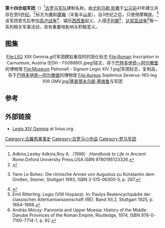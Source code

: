 {{Infobox military unit
|unit_name=第十四合组军团
|image=[[File:Roman_Empire_125_general_map-zh.png|300px]]
|caption=公元125年罗马帝国形势图
|dates= [[公元前|公元前]]41年至5[[世纪|世纪]]
|country= [[罗马共和国|罗马共和国]]和[[罗马帝国|罗马帝国]]
|type= [[罗马军团|罗马军团]] 
|role=[[步兵|步兵]]突击（包括部分[[骑兵|骑兵]]） 
|size= 3500人（始创时）
|garrison= [[美因茨|美因茨]]（9-43）<ref>{{de}}Hildegard Temporini, Wolfgang Haase, (Hrsg.): Aufstieg und Niedergang der römischen Welt (ANRW). Teil II Bd. 5/1, de Gruyter, Berlin – New York 1976, ISBN 978-3-11-006690-6, p. 491.</ref><br/>[[佩特罗内尔-卡农图姆|卡农图姆]]（106-公元5世纪）
|ceremonial_chief=
|nickname= 
|patron=
|motto=
|colors=
|march=
|mascot=[[摩羯座|摩羯座]]<ref name=Keppie128>L. J. F. Keppie, ''Legions and Veterans: Roman Army Papers 1971–2000'', page 128.</ref>
|battles=[[高卢战争|高卢战争]]（公元前58-公元前51年）<ref name="web"/>、<br/>镇压[[西西里|西西里]]起义（公元前44-公元前36年）、<br/>[[罗马征服不列颠|罗马征服不列颠]]（公元43年）<ref name="b"/>、<br/>[[达契亚战争|达契亚战争]]（101-106）<ref name="c"/>、<br/>[[塞普蒂米乌斯·塞维鲁|塞普蒂米乌斯·塞维鲁]]夺权之战（193-194）<ref name="b"/>等
|notable_commanders=[[尤利乌斯·凯撒|尤利乌斯·凯撒]]等
|anniversaries=
}}

'''第十四合组军团'''（{{lang-la|Legio XIV Gemina}}）<ref>Adkins,Lesley Adkins,Roy A.（1998）.''Handbook to Life in Ancient Rome''.Oxford University Press,USA.ISBN 9780195123326.</ref>[[古罗马|古罗马]][[军队|军队]]建制名称。由[[尤利乌斯·凯撒|尤利乌斯·凯撒]]于[[公元前|公元前]]41年建立并存在至5[[世纪|世纪]]。<ref name="e">{{Cite web |url=http://www.livius.org/le-lh/legio/xiv_gemina.html|title=Legio XIV Gemina. In: Livius.org  |accessdate=2018-08-26 |author=Jona Lendering}}</ref>标志为[[鹰|鹰]]和[[摩羯|摩羯]]（半[[鱼|鱼]]半[[山羊|山羊]]），自3世纪之后，只使用摩羯座。<ref>{{de}}Yann Le Bohec: Die römische Armee von Augustus zu Konstantin dem Großen, Steiner, Stuttgart 1993, ISBN 3-515-06300-5, p. 287.</ref>该军团曾先后参加[[高卢战争|高卢战争]]<ref name="web">{{cite web |url= http://www.livius.org/to-ts/tongeren/atuatuca.html|title=Atuatuca: provincial town in Gallia Belgica, modern Tongeren |accessdate=2013-05-14 |work=Jona Lendering }}</ref>、镇压[[西西里|西西里]]起义、入侵[[不列颠|不列颠]]<ref name="b">Emil Ritterling: Legio (VIIII Hispana). In: Paulys Realencyclopädie der classischen Altertumswissenschaft (RE). Band XII,2, Stuttgart 1925, p. 1664–1668.</ref>、[[达契亚战争|达契亚战争]]<ref name="c">András Mócsy: Pannonia and Upper Moesia: History of the Middle Danube Provinces of the Roman Empire, Routledge, 1974, ISBN 978-0-7100-7714-1, p. 92.</ref>等一系列相关军事活动，具有重要地影响与积极意义。

== 图集 ==
<center>
<gallery>
File:LEG XIIII Gemina.gif|军团模拟重现时的简化标志
File:Roman Inscription in Carnuntum, Austria (EDH - F008880).jpeg|铭文，存于[[巴特多伊奇—阿尔滕堡|巴特多伊奇—阿尔滕堡]]的博物馆
File:Museum Petronell - Signum Legio XIV 1.jpg|军团标志，复制品，存于[[巴特多伊奇—阿尔滕堡|巴特多伊奇—阿尔滕堡]]的博物馆
File:Aureus Septimius Severus-193-leg XIIII GMV.jpg|[[塞普蒂米乌斯·塞维鲁|塞普蒂米乌斯·塞维鲁]]与军团
</gallery>
</center>

== 参考 ==
{{reflist}}

==外部链接==
* [http://www.livius.org/le-lh/legio/xiv_gemina.html Legio XIV Gemina] at livius.org
{{commonscat|Legio XIV Gemina}}
{{古罗马小作品}}
{{模板:罗马军团}}
[[Category:古羅馬軍事史|Category:古羅馬軍事史]]
[[Category:古罗马小作品|Category:古罗马小作品]]
[[Category:罗马军团|Category:罗马军团]]
